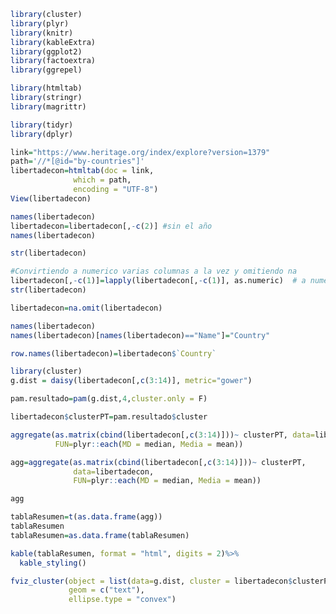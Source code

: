 ```r
library(cluster)
library(plyr)
library(knitr)
library(kableExtra)
library(ggplot2)
library(factoextra)
library(ggrepel)
```
```r
library(htmltab)
library(stringr)
library(magrittr)

```

```r
library(tidyr)
library(dplyr)
```

```r
link="https://www.heritage.org/index/explore?version=1379"
path='//*[@id="by-countries"]'
libertadecon=htmltab(doc = link, 
              which = path, 
              encoding = "UTF-8")
View(libertadecon)
```

```r
names(libertadecon)
libertadecon=libertadecon[,-c(2)] #sin el año
names(libertadecon)
```

```r
str(libertadecon)
```

```r
#Convirtiendo a numerico varias columnas a la vez y omitiendo na
libertadecon[,-c(1)]=lapply(libertadecon[,-c(1)], as.numeric)  # a numerico
str(libertadecon)
```
```r
libertadecon=na.omit(libertadecon)
```
```r
names(libertadecon)
names(libertadecon)[names(libertadecon)=="Name"]="Country" 
```

```r
row.names(libertadecon)=libertadecon$`Country`
```

```r
library(cluster)
g.dist = daisy(libertadecon[,c(3:14)], metric="gower")
```
```r
pam.resultado=pam(g.dist,4,cluster.only = F)
```
```r
libertadecon$clusterPT=pam.resultado$cluster
```
```r
aggregate(as.matrix(cbind(libertadecon[,c(3:14)]))~ clusterPT, data=libertadecon,
          FUN=plyr::each(MD = median, Media = mean))
```

```r
agg=aggregate(as.matrix(cbind(libertadecon[,c(3:14)]))~ clusterPT, 
              data=libertadecon, 
              FUN=plyr::each(MD = median, Media = mean))

agg
```

```r
tablaResumen=t(as.data.frame(agg))  
tablaResumen
tablaResumen=as.data.frame(tablaResumen)
```
```r
kable(tablaResumen, format = "html", digits = 2)%>%
  kable_styling()
```
```r
fviz_cluster(object = list(data=g.dist, cluster = libertadecon$clusterPT),
             geom = c("text"), 
             ellipse.type = "convex")
```

